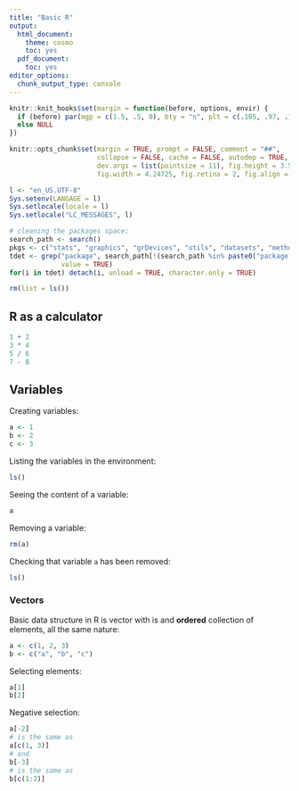 ```yaml
---
title: "Basic R"
output:
  html_document:
    theme: cosmo
    toc: yes
  pdf_document:
    toc: yes
editor_options: 
  chunk_output_type: console
---
```


<!--
IMAGES:
Insert them with: ![alt text](image.png)
You can also resize them if needed: convert image.png -resize 50% image.png
If you want to center the image, go through HTML code:
<div style="text-align:center"><img src ="image.png"/></div>

REFERENCES:
For references: Put all the bibTeX references in the file "references.bib"
in the current folder and cite the references as @key or [@key] in the text.
Uncomment the bibliography field in the above header and put a "References"
title wherever you want to display the reference list.
-->

```r
knitr::knit_hooks$set(margin = function(before, options, envir) {
  if (before) par(mgp = c(1.5, .5, 0), bty = "n", plt = c(.105, .97, .13, .97))
  else NULL
})

knitr::opts_chunk$set(margin = TRUE, prompt = FALSE, comment = "##",
                      collapse = FALSE, cache = FALSE, autodep = TRUE,
                      dev.args = list(pointsize = 11), fig.height = 3.5,
                      fig.width = 4.24725, fig.retina = 2, fig.align = "center")

l <- "en_US.UTF-8"
Sys.setenv(LANGAGE = l)
Sys.setlocale(locale = l)
Sys.setlocale("LC_MESSAGES", l)

# cleaning the packages space:
search_path <- search()
pkgs <- c("stats", "graphics", "grDevices", "utils", "datasets", "methods", "base")
tdet <- grep("package", search_path[!(search_path %in% paste0("package:", pkgs))],
             value = TRUE)
for(i in tdet) detach(i, unload = TRUE, character.only = TRUE)

rm(list = ls())
```

## R as a calculator

```r
1 + 2
3 * 4
5 / 6
7 - 8
```

## Variables

Creating variables:

```r
a <- 1
b <- 2
c <- 3
```

Listing the variables in the environment:

```r
ls()
```

Seeing the content of a variable:

```r
a
```

Removing a variable:

```r
rm(a)
```

Checking that variable `a` has been removed:

```r
ls()
```

### Vectors

Basic data structure in R is vector with is and **ordered** collection of 
elements, all the same nature:

```r
a <- c(1, 2, 3)
b <- c("a", "b", "c")
```

Selecting elements:
```r
a[1]
b[2]
```

Negative selection:

```r
a[-2]
# is the same as
a[c(1, 3)]
# and
b[-3]
# is the same as
b[c(1:2)]
```

